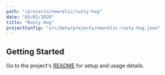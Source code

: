 ```yaml
---
path: "/projects/newrelic/rusty-hog"
date: "05/01/2020"
title: "Rusty Hog"
projectConfig: "src/data/projects/newrelic-rusty-hog.json"
---
```


## Getting Started

Go to the project's [README](https://github.com/newrelic/rusty-hog#readme) for setup and usage details.





